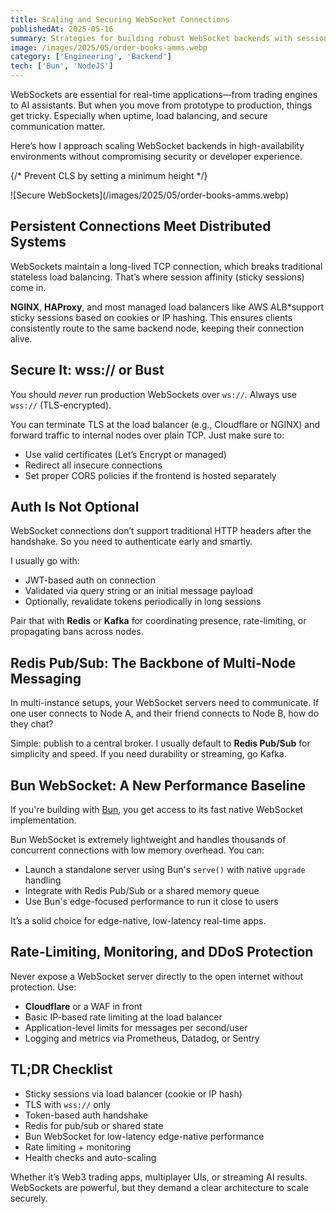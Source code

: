 ```yaml
---
title: Scaling and Securing WebSocket Connections
publishedAt: 2025-05-16
summary: Strategies for building robust WebSocket backends with session affinity, TLS encryption, proper authentication, and inter-node communication for high-availability environments
image: /images/2025/05/order-books-amms.webp
category: ['Engineering', 'Backend']
tech: ['Bun', 'NodeJS']
---
```


WebSockets are essential for real-time applications—from trading engines to AI assistants. But when you move from prototype to production, things get tricky. Especially when uptime, load balancing, and secure communication matter.

Here’s how I approach scaling WebSocket backends in high-availability environments without compromising security or developer experience.


{/* Prevent CLS by setting a minimum height */}
<div style={{ minHeight: '300px' }}>
![Secure WebSockets](/images/2025/05/order-books-amms.webp)
</div>

## Persistent Connections Meet Distributed Systems

WebSockets maintain a long-lived TCP connection, which breaks traditional stateless load balancing. That’s where session affinity (sticky sessions) come in.

**NGINX**, **HAProxy**, and most managed load balancers like AWS ALB*support sticky sessions based on cookies or IP hashing. This ensures clients consistently route to the same backend node, keeping their connection alive.


## Secure It: wss\:// or Bust

You should *never* run production WebSockets over `ws://`. Always use `wss://` (TLS-encrypted).

You can terminate TLS at the load balancer (e.g., Cloudflare or NGINX) and forward traffic to internal nodes over plain TCP. Just make sure to:

* Use valid certificates (Let’s Encrypt or managed)
* Redirect all insecure connections
* Set proper CORS policies if the frontend is hosted separately


## Auth Is Not Optional

WebSocket connections don’t support traditional HTTP headers after the handshake. So you need to authenticate early and smartly.

I usually go with:

* JWT-based auth on connection
* Validated via query string or an initial message payload
* Optionally, revalidate tokens periodically in long sessions

Pair that with **Redis** or **Kafka** for coordinating presence, rate-limiting, or propagating bans across nodes.


## Redis Pub/Sub: The Backbone of Multi-Node Messaging

In multi-instance setups, your WebSocket servers need to communicate. If one user connects to Node A, and their friend connects to Node B, how do they chat?

Simple: publish to a central broker. I usually default to **Redis Pub/Sub** for simplicity and speed. If you need durability or streaming, go Kafka.


## Bun WebSocket: A New Performance Baseline

If you're building with [Bun](https://bun.sh/), you get access to its fast native WebSocket implementation.

Bun WebSocket is extremely lightweight and handles thousands of concurrent connections with low memory overhead. You can:

* Launch a standalone server using Bun's `serve()` with native `upgrade` handling
* Integrate with Redis Pub/Sub or a shared memory queue
* Use Bun's edge-focused performance to run it close to users

It’s a solid choice for edge-native, low-latency real-time apps.


## Rate-Limiting, Monitoring, and DDoS Protection

Never expose a WebSocket server directly to the open internet without protection. Use:

* **Cloudflare** or a WAF in front
* Basic IP-based rate limiting at the load balancer
* Application-level limits for messages per second/user
* Logging and metrics via Prometheus, Datadog, or Sentry

## TL;DR Checklist

* Sticky sessions via load balancer (cookie or IP hash)
* TLS with `wss://` only
* Token-based auth handshake
* Redis for pub/sub or shared state
* Bun WebSocket for low-latency edge-native performance
* Rate limiting + monitoring
* Health checks and auto-scaling

Whether it’s Web3 trading apps, multiplayer UIs, or streaming AI results. WebSockets are powerful, but they demand a clear architecture to scale securely.
